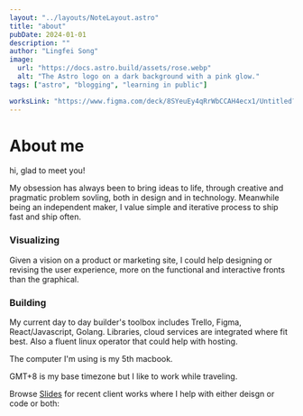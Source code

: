 ```yaml
---
layout: "../layouts/NoteLayout.astro"
title: "about"
pubDate: 2024-01-01
description: ""
author: "Lingfei Song"
image:
  url: "https://docs.astro.build/assets/rose.webp"
  alt: "The Astro logo on a dark background with a pink glow."
tags: ["astro", "blogging", "learning in public"]

worksLink: "https://www.figma.com/deck/8SYeuEy4qRrWbCCAH4ecx1/Untitled?node-id=1-62&viewport=-3908%2C9%2C0.47&t=D059w5KpbPFCwEVA-1&scaling=min-zoom&content-scaling=fixed&page-id=0%3A1"
---
```


# About me

hi, glad to meet you!

My obsession has always been to bring ideas to life, through creative and pragmatic problem sovling, both in design and in technology. Meanwhile being an independent maker, I value simple and iterative process to ship fast and ship often.

### Visualizing

Given a vision on a product or marketing site, I could help designing or revising the user experience, more on the functional and interactive fronts than the graphical.

### Building

My current day to day builder's toolbox includes Trello, Figma, React/Javascript, Golang. Libraries, cloud services are integrated where fit best. Also a fluent linux operator that could help with hosting.

The computer I'm using is my 5th macbook.

GMT+8 is my base timezone but I like to work while traveling.

Browse <a href={frontmatter.worksLink} target='_blank' class='inline'>Slides</a> for recent client works where I help with either deisgn or code or both:
